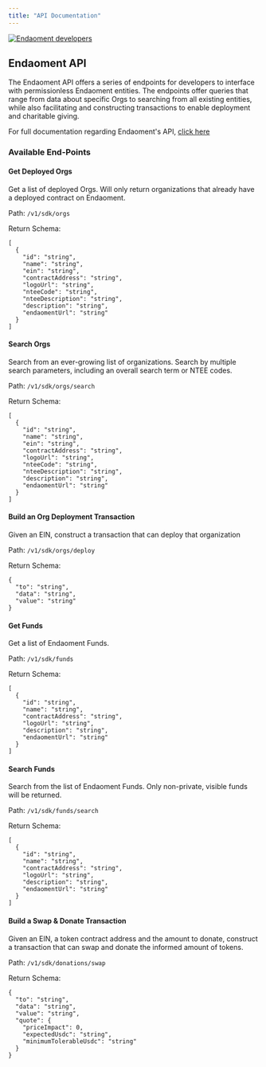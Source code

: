 ```yaml
---
title: "API Documentation"
---
```


[![Endaoment developers](/images/developers)](https://developers.endaoment.org/)

## Endaoment API

The Endaoment API offers a series of endpoints for developers to interface with permissionless Endaoment entities. The endpoints offer queries that range from data about specific Orgs to searching from all existing entities, while also facilitating and constructing transactions to enable deployment and charitable giving.

For full documentation regarding Endaoment's API, [click here](https://api.endaoment.org/OAS)

### Available End-Points

#### Get Deployed Orgs

Get a list of deployed Orgs. Will only return organizations that already have a deployed contract on Endaoment.

Path: `/v1/sdk/orgs`

Return Schema:

```
[
  {
    "id": "string",
    "name": "string",
    "ein": "string",
    "contractAddress": "string",
    "logoUrl": "string",
    "nteeCode": "string",
    "nteeDescription": "string",
    "description": "string",
    "endaomentUrl": "string"
  }
]
```

#### Search Orgs

Search from an ever-growing list of organizations. Search by multiple search parameters, including an overall search term or NTEE codes.

Path: `/v1/sdk/orgs/search`

Return Schema:

```
[
  {
    "id": "string",
    "name": "string",
    "ein": "string",
    "contractAddress": "string",
    "logoUrl": "string",
    "nteeCode": "string",
    "nteeDescription": "string",
    "description": "string",
    "endaomentUrl": "string"
  }
]
```

#### Build an Org Deployment Transaction

Given an EIN, construct a transaction that can deploy that organization

Path: `/v1/sdk/orgs/deploy`

Return Schema:

```
{
  "to": "string",
  "data": "string",
  "value": "string"
}
```

#### Get Funds

Get a list of Endaoment Funds.

Path: `/v1/sdk/funds`

Return Schema:

```
[
  {
    "id": "string",
    "name": "string",
    "contractAddress": "string",
    "logoUrl": "string",
    "description": "string",
    "endaomentUrl": "string"
  }
]
```

#### Search Funds

Search from the list of Endaoment Funds. Only non-private, visible funds will be returned.

Path: `/v1/sdk/funds/search`

Return Schema:

```
[
  {
    "id": "string",
    "name": "string",
    "contractAddress": "string",
    "logoUrl": "string",
    "description": "string",
    "endaomentUrl": "string"
  }
]
```

#### Build a Swap & Donate Transaction

Given an EIN, a token contract address and the amount to donate, construct a transaction that can swap and donate the informed amount of tokens.

Path: `/v1/sdk/donations/swap`

Return Schema:

```
{
  "to": "string",
  "data": "string",
  "value": "string",
  "quote": {
    "priceImpact": 0,
    "expectedUsdc": "string",
    "minimumTolerableUsdc": "string"
  }
}
```